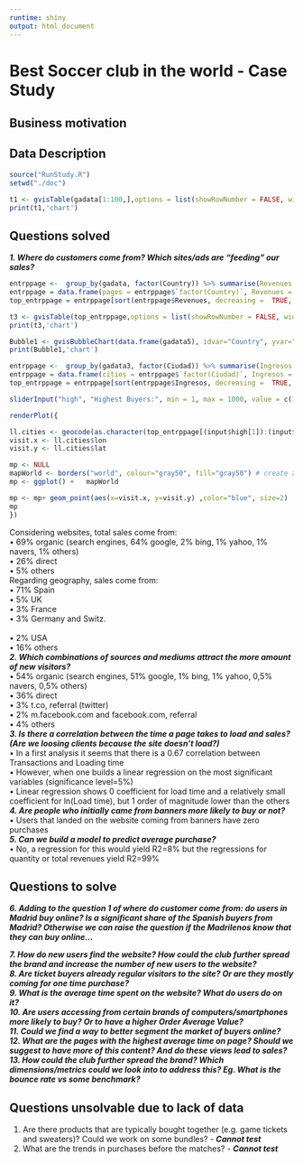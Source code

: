 ```yaml
---
runtime: shiny
output: html_document
---
```


 Best Soccer club in the world - Case Study
==========================================

## Business motivation
 
## Data Description

```r
source("RunStudy.R")
setwd("./doc")

t1 <- gvisTable(gadata[1:100,],options = list(showRowNumber = FALSE, width = 800, height = min(400,27*(nrow(gadata) + 1)), allowHTML = TRUE, page = 'disable'))
print(t1,'chart')

```

## Questions solved

***1. Where do customers come from? Which sites/ads are “feeding" our sales?<br>***
```r

entrppage <-  group_by(gadata, factor(Country)) %>% summarise(Revenues = sum(Revenues))
entrppage = data.frame(pages = entrppage$`factor(Country)`, Revenues = entrppage$Revenues)
top_entrppage = entrppage[sort(entrppage$Revenues, decreasing =  TRUE, index.return = TRUE)$ix,]

t3 <- gvisTable(top_entrppage,options = list(showRowNumber = FALSE, width = 800, height = min(400,27*(nrow(top_entrppage) + 1)), allowHTML = TRUE, page = 'disable'))
print(t3,'chart')

Bubble1 <- gvisBubbleChart(data.frame(gadata5), idvar="Country", yvar="Log_Trans", xvar="Rev_per_trans", colorvar="Revenues",sizevar="Revenues", options = list(showRowNumber = FALSE, width = 1000, height =800,sizeAxis = '{minValue: 0,  maxSize: 100}',axisTitlesPosition="out"))
print(Bubble1,'chart')

```

```r

entrppage <-  group_by(gadata3, factor(Ciudad)) %>% summarise(Ingresos = sum(Ingresos))
entrppage = data.frame(cities = entrppage$`factor(Ciudad)`, Ingresos = entrppage$Ingresos)
top_entrppage = entrppage[sort(entrppage$Ingresos, decreasing =  TRUE, index.return = TRUE)$ix,]

sliderInput("high", "Highest Buyers:", min = 1, max = 1000, value = c(1,250))

renderPlot({

ll.cities <- geocode(as.character(top_entrppage[(input$high[1]):(input$high[2]),1]))
visit.x <- ll.cities$lon
visit.y <- ll.cities$lat

mp <- NULL
mapWorld <- borders("world", colour="gray50", fill="gray50") # create a layer of borders
mp <- ggplot() +   mapWorld

mp <- mp+ geom_point(aes(x=visit.x, y=visit.y) ,color="blue", size=2) 
mp
})

```

  Considering websites, total sales come from:<br>
    •	69% organic (search engines, 64% google, 2% bing, 1% yahoo, 1% navers, 1% others)<br>
    •	26% direct<br>
    •	5% others<br>
  Regarding geography, sales come from:<br>
    •	71% Spain<br>
    •	5% UK<br>
    •	3% France<br>
    •	3% Germany and Switz. <br>     
    •	2% USA<br>
    •	16% others<br>
***2. Which combinations of sources and mediums attract the more amount of new visitors?***<br>
  •	54% organic (search engines, 51% google, 1% bing, 1% yahoo, 0,5% navers, 0,5% others)<br>
  •	36% direct<br>
  •	3% t.co, referral (twitter)<br>
  •	2% m.facebook.com and facebook.com, referral<br>
  •	4% others<br>
***3. Is there a correlation between the time a page takes to load and sales? (Are we loosing clients because the site doesn’t load?)***<br>
  •	In a first analysis it seems that there is a 0.67 correlation between Transactions and Loading time<br>
  •	However, when one builds a linear regression on the most significant variables (significance level=5%)<br>
  •	Linear regression shows 0 coefficient for load time and a relatively small coefficient for ln(Load time), but 1 order of magnitude lower than the others<br>
***4. Are people who initially came from banners more likely to buy or not?***<br>
  •	Users that landed on the website coming from banners have zero purchases<br>
***5.	Can we build a model to predict average purchase?***<br>
  •	No, a regression for this would yield R2=8% but the regressions for quantity or total revenues yield R2=99%<br>

## Questions to solve
***6. Adding to the question 1 of where do customer come from: do users in Madrid buy online? Is a significant share of the Spanish buyers from Madrid? Otherwise we can raise the question if the Madrilenos know that they can buy online...***<br>


***7. How do new users find the website? How could the club further spread the brand and increase the number of new users to the website?***<br>
***8. Are ticket buyers already regular visitors to the site? Or are they mostly coming for one time purchase?***<br>
***9. What is the average time spent on the website? What do users do on it?***<br>
***10. Are users accessing from certain brands of computers/smartphones more likely to buy? Or to have a higher Order Average Value?***<br>
***11. Could we find a way to better segment the market of buyers online?***<br>
***12. What are the pages with the highest average time on page? Should we suggest to have more of this content? And do these views lead to sales?***<br>
***13. How could the club further spread the brand? Which dimensions/metrics could we look into to address this? Eg. What is the bounce rate vs some benchmark?*** <br>

## Questions unsolvable due to lack of data
1. Are there products that are typically bought together (e.g. game tickets and sweaters)? Could we work on some bundles? - ***Cannot test***<br>
2. What are the trends in purchases before the matches? - ***Cannot test***<br>
 <br>
 <br>